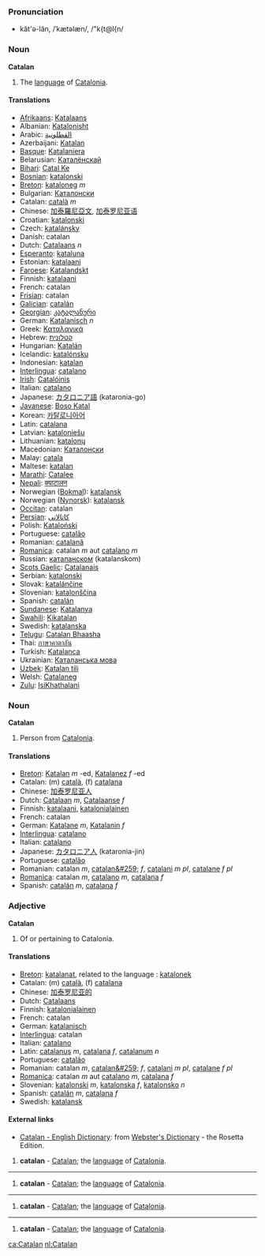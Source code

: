 {{msg:-en-}}

===Pronunciation===
*kăt'ə-lăn, /ˈkætəlæn/, /"k{t@l{n/

===Noun===
'''Catalan'''

# The [[language]] of [[w:Catalonia|Catalonia]].

====Translations====
* [[Afrikaans]]: [[Katalaans]]
* Albanian: [[Katalonisht]]
* Arabic: [[القطلونية]]
* Azerbaijani: [[Katalan]]
* [[Basque]]: [[Katalaniera]]
* Belarusian: [[Каталёнскай]]
* [[Bihari]]: [[Catal Ke]]
* [[Bosnian]]: [[katalonski]]
* [[Breton]]: [[kataloneg]] ''m''
* Bulgarian: [[Каталонски]]
* Catalan: [[català]] ''m''
* Chinese: [[加泰羅尼亞文]], [[加泰罗尼亚语]]
* Croatian: [[katalonski]]
* Czech: [[katalánsky]]
* Danish: catalan
* Dutch: [[Catalaans]] ''n''
* [[Esperanto]]: [[kataluna]]
* Estonian: [[katalaani]]
* [[Faroese]]: [[Katalandskt]]
* Finnish: [[katalaani]]
* French: catalan
* [[Frisian]]: catalan
* [[Galician]]: [[catalán]]
* [[Georgian]]: [[კატალანური]]
* German: [[Katalanisch]] ''n''
* Greek: [[Καταλανικά]]
* Hebrew: [[קטלונית]]
* Hungarian: [[Katalán]]
* Icelandic: [[katalónsku]]
* Indonesian: [[katalan]]
* [[Interlingua]]: [[catalano]]
* [[Irish]]: [[Catalóinis]]
* Italian: [[catalano]]
* Japanese: [[カタロニア語]] (kataronia-go)
* [[Javanese]]: [[Boso Katal]]
* Korean: [[카탈로니아어]]
* Latin: [[catalana]]
* Latvian: [[kataloniešu]]
* Lithuanian: [[katalonų]]
* Macedonian: [[Каталонски]]
* Malay: [[catala]]
* Maltese: [[katalan]]
* [[Marathi]]: [[Catalee]]
* [[Nepali]]: [[क्याटालन]]
* Norwegian ([[Bokmal]]): [[katalansk]]
* Norwegian ([[Nynorsk]]): [[katalansk]]
* [[Occitan]]: catalan
* [[Persian]]: [[کاتالاتی]]
* Polish: [[Kataloński]]
* Portuguese: [[catalão]]
* Romanian: [[catalană]]
* [[Romanica]]: catalan ''m'' aut [[catalano]] ''m''
* Russian: [[каталанском]] (katalanskom)
* [[Scots Gaelic]]: [[Catalanais]]
* Serbian: [[katalonski]]
* Slovak: [[katalánčine]]
* Slovenian: [[katalonščina]]
* Spanish: [[catalán]]
* [[Sundanese]]: [[Katalanya]]
* [[Swahili]]: [[Kikatalan]]
* Swedish: [[katalanska]]
* [[Telugu]]: [[Catalan Bhaasha]]
* Thai: [[ภาษาคาตาลัน]]
* Turkish: [[Katalanca]]
* Ukrainian: [[Каталанська мова]]
* [[Uzbek]]: [[Katalan tili]]
* Welsh: [[Catalaneg]]
* [[Zulu]]: [[IsiKhathalani]]

===Noun===
'''Catalan'''

# Person from [[Catalonia]].

==== Translations ====
* [[Breton]]: [[Katalan]] ''m'' -ed, [[Katalanez]] ''f'' -ed
* Catalan: (m) [[català]], (f) [[catalana]]
* Chinese: [[加泰罗尼亚人]]
* Dutch: [[Catalaan]] ''m'', [[Catalaanse]] ''f''
* Finnish: [[katalaani]], [[katalonialainen]]
* French: catalan
* German: [[Katalane]] ''m'', [[Katalanin]] ''f''
* [[Interlingua]]: [[catalano]]
* Italian: [[catalano]]
* Japanese: [[カタロニア人]] (kataronia-jin)
* Portuguese: [[catalão]]
* Romanian: catalan ''m'', [[catalan&#259;]] ''f'', [[catalani]] ''m pl'', [[catalane]] ''f pl''
* [[Romanica]]: catalan ''m'', [[catalano]] ''m'', [[catalana]] ''f''
* Spanish: [[catalán]] ''m'', [[catalana]] ''f''

===Adjective===
'''Catalan'''

# Of or pertaining to Catalonia.

====Translations====
*[[Breton]]: [[katalanat]], related to the language : [[katalonek]]
*Catalan: (m) [[català]], (f) [[catalana]]
*Chinese: [[加泰罗尼亚的]]
*Dutch: [[Catalaans]]
*Finnish: [[katalonialainen]]
*French: catalan
*German: [[katalanisch]]
*[[Interlingua]]: catalan
*Italian: [[catalano]]
*Latin: [[catalanus]] ''m'', [[catalana]] ''f'', [[catalanum]] ''n''
*Portuguese: [[catalão]]
*Romanian: catalan ''m'', [[catalan&#259;]] ''f'', [[catalani]] ''m pl'', [[catalane]] ''f pl''
*[[Romanica]]: catalan ''m'' aut [[catalano]] ''m'', [[catalana]] ''f''
*Slovenian: [[katalonski]] ''m'', [[katalonska]] ''f'', [[katalonsko]] ''n''
*Spanish: [[catalán]] ''m'', [[catalana]] ''f''
*Swedish: [[katalansk]]

==== External links====
*[http://www.websters-online-dictionary.org/definition/Catalan-english/ Catalan - English Dictionary]: from [http://www.websters-online-dictionary.org/ Webster's Dictionary] - the Rosetta Edition.

{{msg:-da-}}

{{msg:-noun-}}
#'''catalan''' - [[Catalan]]; the [[language]] of [[w:Catalonia|Catalonia]].
----
{{msg:-fr-}}

{{msg:-noun-}}
#'''catalan''' - [[Catalan]]; the [[language]] of [[w:Catalonia|Catalonia]].
----
{{msg:-fy-}}

{{msg:-noun-}}
#'''catalan''' - [[Catalan]]; the [[language]] of [[w:Catalonia|Catalonia]].
----
{{msg:-oc-}}

{{msg:-noun-}}
#'''catalan''' - [[Catalan]]; the [[language]] of [[w:Catalonia|Catalonia]].


[[ca:Catalan]]
[[nl:Catalan]]